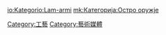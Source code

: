 {{Catnav|頁面分類|艺术|工藝}}

{{Catmore}}
{{Commonscat|Bladed weapons}}

[[Category:工藝|Category:工藝]]
[[Category:藝術媒體|Category:藝術媒體]]

[[io:Kategorio:Lam-armi|io:Kategorio:Lam-armi]]
[[mk:Категорија:Остро_оружје|mk:Категорија:Остро оружје]]